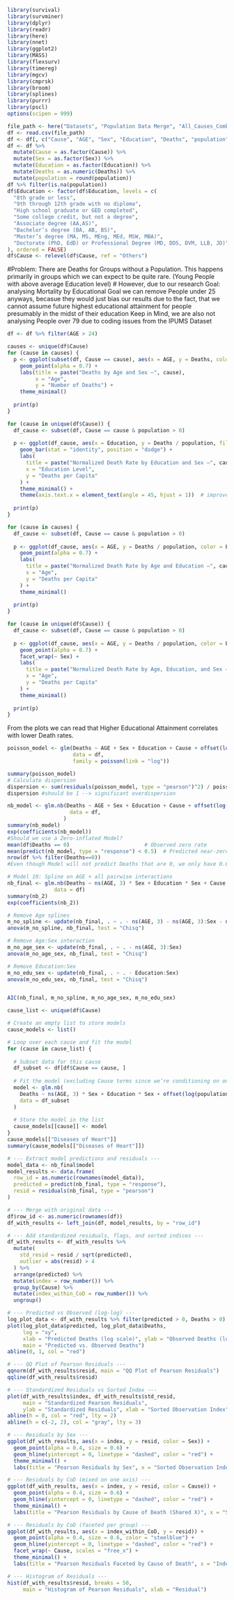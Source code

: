 ```r
library(survival)
library(survminer)
library(dplyr)
library(readr)
library(here)
library(nnet)
library(ggplot2)
library(MASS)
library(flexsurv)
library(timereg)
library(mgcv)
library(cmprsk)
library(broom)
library(splines)
library(purrr)
library(pscl)
options(scipen = 999)
```

```r
file_path <- here("Datasets", "Population Data Merge", "All_Causes_Combined.csv")
df <- read.csv(file_path)
df <- df[, c("Cause", "AGE", "Sex", "Education", "Deaths", "population")]
df <- df %>%
  mutate(Cause = as.factor(Cause)) %>%
  mutate(Sex = as.factor(Sex)) %>%
  mutate(Education = as.factor(Education)) %>%
  mutate(Deaths = as.numeric(Deaths)) %>%
  mutate(population = round(population))
df %>% filter(is.na(population))
df$Education <- factor(df$Education, levels = c(
  "8th grade or less",
  "9th through 12th grade with no diploma",
  "High school graduate or GED completed",
  "Some college credit, but not a degree",
  "Associate degree (AA,AS)",
  "Bachelor’s degree (BA, AB, BS)",
  "Master’s degree (MA, MS, MEng, MEd, MSW, MBA)",
  "Doctorate (PhD, EdD) or Professional Degree (MD, DDS, DVM, LLB, JD)"
), ordered = FALSE)
df$Cause <- relevel(df$Cause, ref = "Others")
```
#Problem: There are Deaths for Groups without a Population. This happens primarily in groups which we can expect to be quite rare. (Young People with above average Education level)
# However, due to our research Goal: analysing Mortality by Educational Goal we can remove People under 25 anyways, becasue they would just bias our results due to the fact, that we cannot assume future highest educational attainment for people presumably in the midst of their education
Keep in Mind, we are also not analysing People over 79 due to coding issues from the IPUMS Dataset
```r
df <- df %>% filter(AGE > 24)
```

```r
causes <- unique(df$Cause)
for (cause in causes) {
  p <- ggplot(subset(df, Cause == cause), aes(x = AGE, y = Deaths, color = Education)) +
    geom_point(alpha = 0.7) +
    labs(title = paste("Deaths by Age and Sex –", cause),
         x = "Age",
         y = "Number of Deaths") +
    theme_minimal()
  
  print(p)
}
```

```r
for (cause in unique(df$Cause)) {
  df_cause <- subset(df, Cause == cause & population > 0)
  
  p <- ggplot(df_cause, aes(x = Education, y = Deaths / population, fill = Sex)) +
    geom_bar(stat = "identity", position = "dodge") +
    labs(
      title = paste("Normalized Death Rate by Education and Sex –", cause),
      x = "Education Level",
      y = "Deaths per Capita"
    ) +
    theme_minimal() +
    theme(axis.text.x = element_text(angle = 45, hjust = 1))  # improves x-axis readability
  
  print(p)
}
```

```r

for (cause in causes) {
  df_cause <- subset(df, Cause == cause & population > 0)
  
  p <- ggplot(df_cause, aes(x = AGE, y = Deaths / population, color = Education)) +
    geom_point(alpha = 0.7) +
    labs(
      title = paste("Normalized Death Rate by Age and Education –", cause),
      x = "Age",
      y = "Deaths per Capita"
    ) +
    theme_minimal()
  
  print(p)
}
```

```r
for (cause in unique(df$Cause)) {
  df_cause <- subset(df, Cause == cause & population > 0)
  
  p <- ggplot(df_cause, aes(x = AGE, y = Deaths / population, color = Education)) +
    geom_point(alpha = 0.7) +
    facet_wrap(~ Sex) +
    labs(
      title = paste("Normalized Death Rate by Age, Education, and Sex –", cause),
      x = "Age",
      y = "Deaths per Capita"
    ) +
    theme_minimal()
  
  print(p)
}
```
From the plots we can read that Higher Educational Attainment correlates with lower Death rates. 

```r
poisson_model <- glm(Deaths ~ AGE + Sex + Education + Cause + offset(log(population)),
                     data = df,
                     family = poisson(link = "log"))

summary(poisson_model)
# Calculate dispersion
dispersion <- sum(residuals(poisson_model, type = "pearson")^2) / poisson_model$df.residual
dispersion #should be 1 --> significant overdispersion
```

```r
nb_model <- glm.nb(Deaths ~ AGE + Sex + Education + Cause + offset(log(population)),
                    data = df,
                  )
summary(nb_model)
exp(coefficients(nb_model))
#Should we use a Zero-inflated Model?
mean(df$Deaths == 0)                        # Observed zero rate
mean(predict(nb_model, type = "response") < 0.5)  # Predicted near-zero rate
nrow(df %>% filter(Deaths==0))
#Even though Model will not predict Deaths that are 0, we only have 0.6% Zero-Values so using a Zero-Inflated Negative Binomial Model is not justified
```

```r
# Model 10: Spline on AGE + all pairwise interactions
nb_final <- glm.nb(Deaths ~ ns(AGE, 3) * Sex + Education * Sex + Cause * Sex + Education * Cause + ns(AGE, 3) * Cause + offset(log(population)), 
               data = df)
summary(nb_2)
exp(coefficients(nb_2))
```

```r
# Remove Age splines
m_no_spline <- update(nb_final, . ~ . - ns(AGE, 3) - ns(AGE, 3):Sex - ns(AGE, 3):Cause)
anova(m_no_spline, nb_final, test = "Chisq")

# Remove Age:Sex interaction
m_no_age_sex <- update(nb_final, . ~ . - ns(AGE, 3):Sex)
anova(m_no_age_sex, nb_final, test = "Chisq")

# Remove Education:Sex
m_no_edu_sex <- update(nb_final, . ~ . - Education:Sex)
anova(m_no_edu_sex, nb_final, test = "Chisq")


AIC(nb_final, m_no_spline, m_no_age_sex, m_no_edu_sex)
```


```r
cause_list <- unique(df$Cause)

# Create an empty list to store models
cause_models <- list()

# Loop over each cause and fit the model
for (cause in cause_list) {
  
  # Subset data for this cause
  df_subset <- df[df$Cause == cause, ]
  
  # Fit the model (excluding Cause terms since we’re conditioning on one cause)
  model <- glm.nb(
    Deaths ~ ns(AGE, 3) * Sex + Education * Sex + offset(log(population)),
    data = df_subset
  )
  
  # Store the model in the list
  cause_models[[cause]] <- model
}
cause_models[["Diseases of Heart"]]
summary(cause_models[["Diseases of Heart"]])
```


```r
# --- Extract model predictions and residuals ---
model_data <- nb_final$model
model_results <- data.frame(
  row_id = as.numeric(rownames(model_data)),
  predicted = predict(nb_final, type = "response"),
  resid = residuals(nb_final, type = "pearson")
)

# --- Merge with original data ---
df$row_id <- as.numeric(rownames(df))
df_with_results <- left_join(df, model_results, by = "row_id")

# --- Add standardized residuals, flags, and sorted indices ---
df_with_results <- df_with_results %>%
  mutate(
    std_resid = resid / sqrt(predicted),
    outlier = abs(resid) > 4
  ) %>%
  arrange(predicted) %>%
  mutate(index = row_number()) %>%
  group_by(Cause) %>%
  mutate(index_within_CoD = row_number()) %>%
  ungroup()

# --- Predicted vs Observed (log-log) ---
log_plot_data <- df_with_results %>% filter(predicted > 0, Deaths > 0)
plot(log_plot_data$predicted, log_plot_data$Deaths,
     log = "xy",
     xlab = "Predicted Deaths (log scale)", ylab = "Observed Deaths (log scale)",
     main = "Predicted vs. Observed Deaths")
abline(0, 1, col = "red")

# --- QQ Plot of Pearson Residuals ---
qqnorm(df_with_results$resid, main = "QQ Plot of Pearson Residuals")
qqline(df_with_results$resid)

# --- Standardized Residuals vs Sorted Index ---
plot(df_with_results$index, df_with_results$std_resid,
     main = "Standardized Pearson Residuals",
     ylab = "Standardized Residuals", xlab = "Sorted Observation Index", pch = 20, cex = 0.5)
abline(h = 0, col = "red", lty = 2)
abline(h = c(-2, 2), col = "gray", lty = 3)

# --- Residuals by Sex ---
ggplot(df_with_results, aes(x = index, y = resid, color = Sex)) +
  geom_point(alpha = 0.4, size = 0.6) +
  geom_hline(yintercept = 0, linetype = "dashed", color = "red") +
  theme_minimal() +
  labs(title = "Pearson Residuals by Sex", x = "Sorted Observation Index", y = "Residual")

# --- Residuals by CoD (mixed on one axis) ---
ggplot(df_with_results, aes(x = index, y = resid, color = Cause)) +
  geom_point(alpha = 0.4, size = 0.6) +
  geom_hline(yintercept = 0, linetype = "dashed", color = "red") +
  theme_minimal() +
  labs(title = "Pearson Residuals by Cause of Death (Shared X)", x = "Sorted Observation Index", y = "Residual")

# --- Residuals by CoD (faceted per group) ---
ggplot(df_with_results, aes(x = index_within_CoD, y = resid)) +
  geom_point(alpha = 0.4, size = 0.6, color = "steelblue") +
  geom_hline(yintercept = 0, linetype = "dashed", color = "red") +
  facet_wrap(~ Cause, scales = "free_x") +
  theme_minimal() +
  labs(title = "Pearson Residuals Faceted by Cause of Death", x = "Index (within CoD)", y = "Residual")

# --- Histogram of Residuals ---
hist(df_with_results$resid, breaks = 50,
     main = "Histogram of Pearson Residuals", xlab = "Residual")
```






